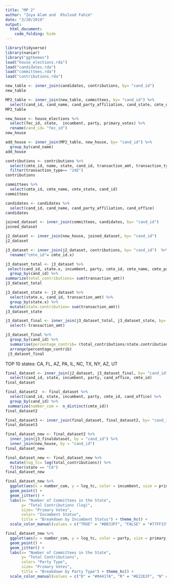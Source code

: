 ```yaml
---
title: "MP 2"
author: "Zoya Alam and  Khulood Fahim"
date: "3/20/2019"
output: 
  html_document:
    code_folding: hide
---
```


```r
library(tidyverse)
library(naniar)
library("ggthemes")
load("house_elections.rda")
load("candidates.rda")
load("committees.rda")
load("contributions.rda")
```


```r
new_table <- inner_join(candidates, contributions, by= "cand_id")
new_table
```


```r
MP2_table <- inner_join(new_table, committees, by= "cand_id") %>%
  select(cand_id, cand_name, cand_party_affiliation, cand_state, cmte_name, cmte_state, connected_org_name)
MP2_table
```


```r
new_house <- house_elections %>%
  select(fec_id, state,  incumbent, party, primary_votes) %>%
  rename(cand_id= "fec_id")
new_house 
```


```r
add_house <- inner_join(MP2_table, new_house, by= "cand_id") %>%
  group_by(cand_name)
add_house
```


```r
contributions <- contributions %>%
  select(cmte_id, name, state, cand_id, transaction_amt, transaction_type) %>%
  filter(transaction_type== "24E")
contributions
```


```r
committees %>%
  select(cmte_id, cmte_name, cmte_state, cand_id) 
committees
```


```r
candidates <- candidates %>%
  select(cand_id, cand_name, cand_party_affiliation, cand_office)
candidates
```


```r
joined_dataset <- inner_join(committees, candidates, by= "cand_id")
joined_dataset
```


```r
j2_dataset <- inner_join(new_house, joined_dataset, by= "cand_id")
j2_dataset
```


```r
j3_dataset <- inner_join(j2_dataset, contributions, by= "cand_id")  %>%
  rename("cmte_id"= cmte_id.x)
```

```r
j3_dataset_total <- j3_dataset %>%
 select(cand_id, state.x, incumbent, party, cmte_id, cmte_name, cmte_party_affiliation, cand_party_affiliation, cand_office, state.y, transaction_amt) %>%
  group_by(cand_id) %>%
summarize(total_contributions= sum(transaction_amt)) 
j3_dataset_total
```


```r
j3_dataset_state <- j3_dataset %>%
  select(state.x, cand_id, transaction_amt) %>%
  group_by(state.x) %>%
  mutate(state.contribution= sum(transaction_amt)) 
j3_dataset_state
```


```r
j3_dataset_final <- inner_join(j3_dataset_total, j3_dataset_state, by= "cand_id") %>%
  select(-transaction_amt)
```

```r
j3_dataset_final %>%
  group_by(cand_id) %>%
  summarise(percentage_contrib= (total_contributions/state.contribution)*100) %>%
  arrange(percentage_contrib)
 j3_dataset_final
```
  
  TOP 10 states: CA, FL, AZ, PA, IL, NC, TX, NY, AZ, UT


```r
final_dataset <- inner_join(j2_dataset, j3_dataset_final, by= "cand_id") %>%
  select(cand_id, state, incumbent, party, cand_office, cmte_id) 
final_dataset
```

```r
final_dataset2  <- final_dataset %>%
  select(cand_id, state, incumbent, party, cmte_id, cand_office) %>%
  group_by(cand_id) %>%
 summarize(number_com =  n_distinct(cmte_id))
final_dataset2
```

```r
final_dataset3 <- inner_join(final_dataset, final_dataset2, by= "cand_id")
final_dataset3
```

```r
final_dataset_new <- final_dataset2 %>%
  inner_join(j3_finaldataset, by = "cand_id") %>%
  inner_join(new_house, by = "cand_id")
final_dataset_new
```

```r
final_dataset_new <- final_dataset_new %>% 
  mutate(log_tc= log(total_contributions)) %>%
  filter(state == "CA")
final_dataset_new
```

```r
final_dataset_new %>%
  ggplot(aes(x = number_com, y = log_tc, color = incumbent, size = primary_votes)) +
  geom_point() +
  geom_jitter() +
  labs(x= "Number of Committees in the State", 
       y= "Total Contributions (log)", 
       size= "Primary Votes", 
       color= "Incumbent Status", 
       title = "Breakdown by Incumbent Status") + theme_hc() +
  scale_color_manual(values = c("TRUE" = "#B833FF", "FALSE" = "#77FF33"))
```

```r
final_dataset_new %>%
  ggplot(aes(x = number_com, y = log_tc, color = party, size = primary_votes)) +
  geom_point() +
  geom_jitter() +
  labs(x= "Number of Committees in the State", 
       y= "Total Contributions", 
       color= "Party Type", 
       size= "Primary Votes", 
       title = "Breakdown by Party Type") + theme_hc() +
  scale_color_manual(values = c("D" = "#04417A", "R" = "#E22E2F", "N" = "Black"))
```

